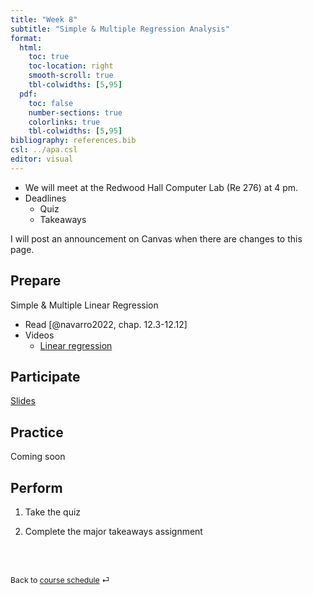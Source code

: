 ```yaml
---
title: "Week 8"
subtitle: "Simple & Multiple Regression Analysis"
format: 
  html:
    toc: true
    toc-location: right
    smooth-scroll: true
    tbl-colwidths: [5,95]
  pdf:
    toc: false
    number-sections: true
    colorlinks: true
    tbl-colwidths: [5,95]
bibliography: references.bib
csl: ../apa.csl
editor: visual
---
```


::: callout-important
-   We will meet at the Redwood Hall Computer Lab (Re 276) at 4 pm.
-   Deadlines
    -   Quiz
    -   Takeaways
:::

::: callout-note
I will post an announcement on Canvas when there are changes to this page.
:::

## Prepare

Simple & Multiple Linear Regression

-   Read [@navarro2022, chap. 12.3-12.12]
-   Videos
    -   [Linear regression](https://youtu.be/_5AVGuEzCXc?list=PLkk92zzyru5OAtc_ItUubaSSq6S_TGfRn)

## Participate

[Slides](/slides/lec-8.html)

## Practice

Coming soon

## Perform

1.  Take the quiz

2.  Complete the major takeaways assignment

<br><br>

::: {style="font-size: 0.875em;"}
Back to [course schedule](/ "Course schedule") ⏎
:::
